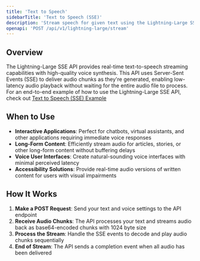 ```yaml
---
title: 'Text to Speech'
sidebarTitle: 'Text to Speech (SSE)'
description: 'Stream speech for given text using the Lightning-Large SSE API'
openapi: 'POST /api/v1/lightning-large/stream'
---
```


## Overview

The Lightning-Large SSE API provides real-time text-to-speech streaming capabilities with high-quality voice synthesis. This API uses Server-Sent Events (SSE) to deliver audio chunks as they're generated, enabling low-latency audio playback without waiting for the entire audio file to process.
For an end-to-end example of how to use the Lightning-Large SSE API, check out [Text to Speech (SSE) Example](https://github.com/smallest-inc/waves-examples/blob/main/lightning_large/http_streaming/http_streaming_api.py)

## When to Use

- **Interactive Applications**: Perfect for chatbots, virtual assistants, and other applications requiring immediate voice responses
- **Long-Form Content**: Efficiently stream audio for articles, stories, or other long-form content without buffering delays
- **Voice User Interfaces**: Create natural-sounding voice interfaces with minimal perceived latency
- **Accessibility Solutions**: Provide real-time audio versions of written content for users with visual impairments

## How It Works

1. **Make a POST Request**: Send your text and voice settings to the API endpoint
2. **Receive Audio Chunks**: The API processes your text and streams audio back as base64-encoded chunks with 1024 byte size
3. **Process the Stream**: Handle the SSE events to decode and play audio chunks sequentially
4. **End of Stream**: The API sends a completion event when all audio has been delivered
